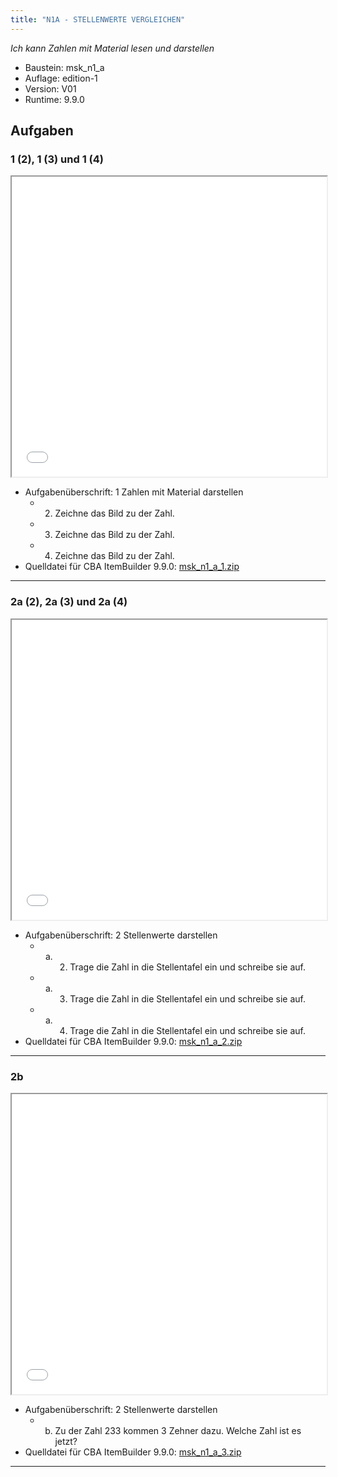 ```yaml
---
title: "N1A - STELLENWERTE VERGLEICHEN"
---
```


*Ich kann Zahlen mit Material lesen und darstellen* 


::: {.callout-note collapse="true"  title="Bausteinversion"}


* Baustein: msk_n1_a 
* Auflage: edition-1 
* Version: V01 
* Runtime: 9.9.0 
:::

## Aufgaben


### 1 (2), 1 (3) und 1 (4)
```{=html}
<iframe width="100%" height="480"
src="../oer/edition-1/V01/9.9.0/msk_n1_a/msk_n1_a_1/viewer.html"></iframe>
```


::: {.callout-tip collapse="true"  title="Details"}


* Aufgabenüberschrift: 1 Zahlen mit Material darstellen
	 - (2) Zeichne das Bild zu der Zahl.
	 - (3) Zeichne das Bild zu der Zahl.
	 - (4) Zeichne das Bild zu der Zahl.
* Quelldatei für CBA ItemBuilder 9.9.0: [msk_n1_a_1.zip](../oer/edition-1/V01/9.9.0/msk_n1_a/msk_n1_a_1/msk_n1_a_1.zip) 
:::
<hr noshade/>

### 2a (2), 2a (3) und 2a (4)
```{=html}
<iframe width="100%" height="480"
src="../oer/edition-1/V01/9.9.0/msk_n1_a/msk_n1_a_2/viewer.html"></iframe>
```


::: {.callout-tip collapse="true"  title="Details"}


* Aufgabenüberschrift: 2 Stellenwerte darstellen
	 - a) (2) Trage die Zahl in die Stellentafel ein und schreibe sie auf.
	 - a) (3) Trage die Zahl in die Stellentafel ein und schreibe sie auf.
	 - a) (4) Trage die Zahl in die Stellentafel ein und schreibe sie auf.
* Quelldatei für CBA ItemBuilder 9.9.0: [msk_n1_a_2.zip](../oer/edition-1/V01/9.9.0/msk_n1_a/msk_n1_a_2/msk_n1_a_2.zip) 
:::
<hr noshade/>

### 2b
```{=html}
<iframe width="100%" height="480"
src="../oer/edition-1/V01/9.9.0/msk_n1_a/msk_n1_a_3/viewer.html"></iframe>
```


::: {.callout-tip collapse="true"  title="Details"}


* Aufgabenüberschrift: 2 Stellenwerte darstellen
	 - b) Zu der Zahl 233 kommen 3 Zehner dazu. Welche Zahl ist es jetzt?
* Quelldatei für CBA ItemBuilder 9.9.0: [msk_n1_a_3.zip](../oer/edition-1/V01/9.9.0/msk_n1_a/msk_n1_a_3/msk_n1_a_3.zip) 
:::
<hr noshade/>

